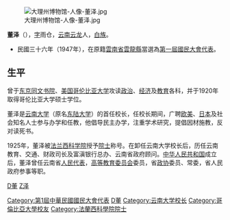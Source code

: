 {{unreferenced|time=2019-09-07T16:20:58+00:00}}
[[File:大理州博物馆-人像-董泽.jpg|thumb]]

'''董泽'''（{{bd|1888年||1972年|catIdx=Dong,董}}），[[表字|字]]雨仓，[[云南|云南]][[云龙县|云龙]]人，[[白族|白族]]。

*民國三十六年（1947年），在原籍[[雲南省|雲南省]][[雲龍縣|雲龍縣]]當選為[[第一屆國民大會代表|第一屆國民大會代表]]。

== 生平 ==

曾于[[东京同文书院|东京同文书院]]、[[美国|美国]][[哥伦比亚大学|哥伦比亚大学]]攻读[[政治|政治]]、[[经济|经济]]及[[教育|教育]]各科，并于1920年取得哥伦比亚大学硕士学位。

董泽是[[云南大学|云南大学]]（原名[[东陆大学|东陆大学]]）的首任校长，任校长期间，广聘[[歐洲|欧]][[美國|美]]、[[日本|日本]]及社会知名人士参与办学和任教，他倡导民主办学，注重学术研究，提倡因材施教，反对读死书。

1925年，董泽被[[法兰西科学院|法兰西科学院]]授予[[院士|院士]]称号。在卸任云南大学校长后，历任云南教育、交通、财政司长及富滇银行总办、云南省政府顾问。[[中华人民共和国|中华人民共和国]]成立后，董泽曾任云南省[[人民代表|人民代表]]，[[高等教育委员会|高等教育委员会]]委员，省[[政协|政协]]委员、常委，省人民政府参事等职。

{{China-academic-bio-stub}}

{{DEFAULTSORT:Dong董}}
[[Category:第1屆中華民國國民大會代表|Category:第1屆中華民國國民大會代表]]
[[Category:云龙县人|D董]]
[[category:白族人|D董]]
[[category:董姓|Z泽]]
[[Category:云南大学校长|Category:云南大学校长]]
[[Category:哥倫比亞大學校友|Category:哥倫比亞大學校友]]
[[Category:法蘭西科學院院士|Category:法蘭西科學院院士]]